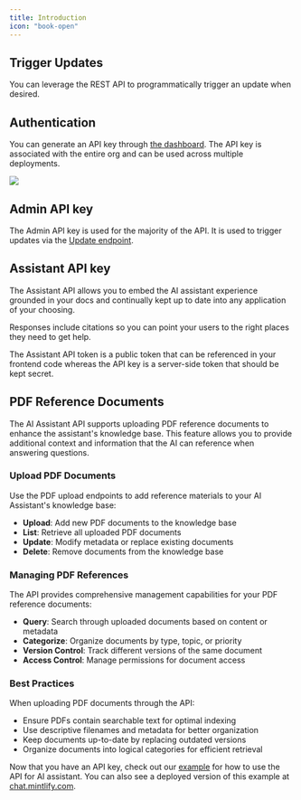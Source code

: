 ```yaml
---
title: Introduction
icon: "book-open"
---
```


## Trigger Updates

You can leverage the REST API to programmatically trigger an update when desired.

## Authentication

You can generate an API key through
[the dashboard](https://dashboard.mintlify.com/settings/organization/api-keys). The API key is
associated with the entire org and can be used across multiple deployments.

<Frame>
  <img src="/images/external-api-key.png" />
</Frame>

## Admin API key

The Admin API key is used for the majority of the API. It is used to trigger updates via the [Update endpoint](/api-reference/update/trigger).

## Assistant API key

The Assistant API allows you to embed the AI assistant experience grounded in your docs and continually kept up to date into any application of your choosing.

Responses include citations so you can point your users to the right places they need to get help.

<Note>
  The Assistant API token is a public token that can be referenced in your
  frontend code whereas the API key is a server-side token that should be kept
  secret.
</Note>

## PDF Reference Documents

The AI Assistant API supports uploading PDF reference documents to enhance the assistant's knowledge base. This feature allows you to provide additional context and information that the AI can reference when answering questions.

### Upload PDF Documents

Use the PDF upload endpoints to add reference materials to your AI Assistant's knowledge base:

- **Upload**: Add new PDF documents to the knowledge base
- **List**: Retrieve all uploaded PDF documents
- **Update**: Modify metadata or replace existing documents
- **Delete**: Remove documents from the knowledge base

### Managing PDF References

The API provides comprehensive management capabilities for your PDF reference documents:

- **Query**: Search through uploaded documents based on content or metadata
- **Categorize**: Organize documents by type, topic, or priority
- **Version Control**: Track different versions of the same document
- **Access Control**: Manage permissions for document access

### Best Practices

When uploading PDF documents through the API:

- Ensure PDFs contain searchable text for optimal indexing
- Use descriptive filenames and metadata for better organization
- Keep documents up-to-date by replacing outdated versions
- Organize documents into logical categories for efficient retrieval

Now that you have an API key, check out our [example](https://github.com/mintlify/discovery-api-example) for how to use
the API for AI assistant. You can also see a deployed version of this example at [chat.mintlify.com](https://chat.mintlify.com).